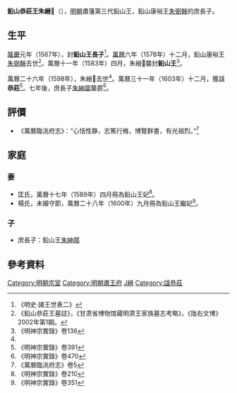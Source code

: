 '''鉛山恭莊王朱縉𤍔'''（{{bd|16世紀||1598年||catIdx=Z朱}}），[[明朝|明朝]]肅藩第三代鉛山王，鉛山康裕王[[朱弼榦|朱弼榦]]的庶長子。

==生平==
[[隆慶_(明朝)|隆慶]]元年（1567年），封'''鉛山王長子'''<ref name=ms>《明史·諸王世表二》</ref>。[[萬曆|萬曆]]六年（1578年）十二月，鉛山康裕王[[朱弼榦|朱弼榦]]去世<ref>《鉛山恭莊王墓誌》，《甘肃省博物馆藏明肃王家族墓志考略》，《陇右文博》2002年第1期。</ref>。萬曆十一年（1583年）四月，朱縉𤍔襲封'''鉛山王'''<ref>《明神宗實錄》卷136</ref>。

萬曆二十六年（1598年），朱縉𤍔去世<ref name=ms/>。萬曆三十一年（1603年）十二月，獲諡'''恭莊'''<ref>《明神宗實錄》卷391</ref>。七年後，庶長子[[朱紳郮|朱紳郮]]襲爵<ref>《明神宗實錄》卷470</ref>。

==評價==
*《萬曆臨洮府志》：“心恬性静，志篤行脩，博覽群書，有光祖烈。”<ref name=lt>《萬曆臨洮府志》卷5</ref>

==家庭==
===妻===
*匡氏，萬曆十七年（1589年）四月冊為鉛山王妃<ref>《明神宗實錄》卷210</ref>。
*楊氏，未婚守節，萬曆二十八年（1600年）九月冊為鉛山王繼妃<ref>《明神宗實錄》卷351</ref>。

===子===
*庶長子：鉛山王[[朱紳郮|朱紳郮]]

== 參考資料 ==
{{reflist|2}}

{{s-start}}
{{s-bef|before=父康裕王[[朱弼榦|朱弼榦]]}}
{{s-ttl|title=[[明朝藩王列表_(肅王系)#鉛山國|明鉛山國國王]]|years=1583年－1598年}}
{{s-aft|after=子[[朱紳郮|朱紳郮]]}}
{{end}}

[[Category:明朝宗室|Category:明朝宗室]]
[[Category:明朝肅王府|Category:明朝肅王府]]
[[Category:朱姓|J縉]]
[[Category:諡恭莊|Category:諡恭莊]]